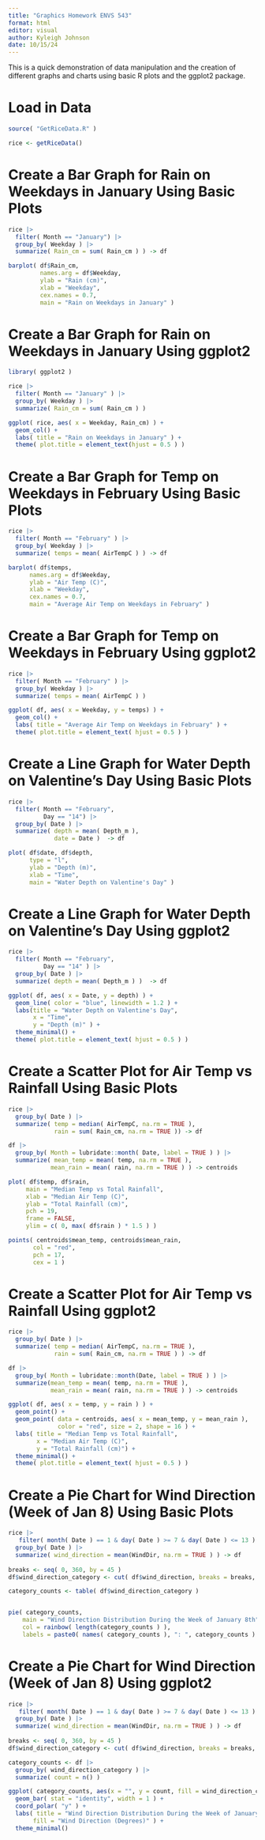 ```yaml
---
title: "Graphics Homework ENVS 543"
format: html
editor: visual
author: Kyleigh Johnson
date: 10/15/24
---
```


This is a quick demonstration of data manipulation and the creation of different graphs and charts using basic R plots and the ggplot2 package.

# Load in Data

```r
source( "GetRiceData.R" )

rice <- getRiceData()
```

# Create a Bar Graph for Rain on Weekdays in January Using Basic Plots

```r

rice |>
  filter( Month == "January") |>
  group_by( Weekday ) |>
  summarize( Rain_cm = sum( Rain_cm ) ) -> df

barplot( df$Rain_cm,
         names.arg = df$Weekday,
         ylab = "Rain (cm)",
         xlab = "Weekday",
         cex.names = 0.7,
         main = "Rain on Weekdays in January" )

```

# Create a Bar Graph for Rain on Weekdays in January Using ggplot2

```r
library( ggplot2 )

rice |>
  filter( Month == "January" ) |>
  group_by( Weekday ) |>
  summarize( Rain_cm = sum( Rain_cm ) )

ggplot( rice, aes( x = Weekday, Rain_cm) ) + 
  geom_col() +
  labs( title = "Rain on Weekdays in January" ) +
  theme( plot.title = element_text(hjust = 0.5 ) )

```

# Create a Bar Graph for Temp on Weekdays in February Using Basic Plots

```r

rice |>
  filter( Month == "February" ) |>
  group_by( Weekday ) |>
  summarize( temps = mean( AirTempC ) ) -> df

barplot( df$temps,
      names.arg = df$Weekday,
      ylab = "Air Temp (C)",
      xlab = "Weekday",
      cex.names = 0.7,
      main = "Average Air Temp on Weekdays in February" )

```

# Create a Bar Graph for Temp on Weekdays in February Using ggplot2

```r
rice |>
  filter( Month == "February" ) |>
  group_by( Weekday ) |>
  summarize( temps = mean( AirTempC ) )

ggplot( df, aes( x = Weekday, y = temps) ) + 
  geom_col() +
  labs( title = "Average Air Temp on Weekdays in February" ) +
  theme( plot.title = element_text( hjust = 0.5 ) )

```

# Create a Line Graph for Water Depth on Valentine's Day Using Basic Plots

```r
rice |>
  filter( Month == "February",
          Day == "14") |>
  group_by( Date ) |>
  summarize( depth = mean( Depth_m ),
             date = Date )  -> df

plot( df$date, df$depth,
      type = "l",
      ylab = "Depth (m)",
      xlab = "Time",
      main = "Water Depth on Valentine's Day" )

```

# Create a Line Graph for Water Depth on Valentine's Day Using ggplot2

```r
rice |>
  filter( Month == "February",
          Day == "14" ) |>
  group_by( Date ) |>
  summarize( depth = mean( Depth_m ) )  -> df

ggplot( df, aes( x = Date, y = depth) ) + 
  geom_line( color = "blue", linewidth = 1.2 ) +         
  labs(title = "Water Depth on Valentine's Day",    
       x = "Time",                                
       y = "Depth (m)" ) +                        
  theme_minimal() +
  theme( plot.title = element_text( hjust = 0.5 ) )
```

# Create a Scatter Plot for Air Temp vs Rainfall Using Basic Plots

```r
rice |>
  group_by( Date ) |>
  summarize( temp = median( AirTempC, na.rm = TRUE ),
             rain = sum( Rain_cm, na.rm = TRUE )) -> df

df |>
  group_by( Month = lubridate::month( Date, label = TRUE ) ) |>
  summarize( mean_temp = mean( temp, na.rm = TRUE ),
            mean_rain = mean( rain, na.rm = TRUE ) ) -> centroids

plot( df$temp, df$rain, 
     main = "Median Temp vs Total Rainfall",
     xlab = "Median Air Temp (C)",
     ylab = "Total Rainfall (cm)",
     pch = 19,
     frame = FALSE,
     ylim = c( 0, max( df$rain ) * 1.5 ) )

points( centroids$mean_temp, centroids$mean_rain, 
       col = "red",                 
       pch = 17,                   
       cex = 1 )
```

# Create a Scatter Plot for Air Temp vs Rainfall Using ggplot2

```r
rice |>
  group_by( Date ) |>
  summarize( temp = median( AirTempC, na.rm = TRUE ),
             rain = sum( Rain_cm, na.rm = TRUE ) ) -> df

df |>
  group_by( Month = lubridate::month(Date, label = TRUE ) ) |>
  summarize(mean_temp = mean( temp, na.rm = TRUE ),
            mean_rain = mean( rain, na.rm = TRUE ) ) -> centroids

ggplot( df, aes( x = temp, y = rain ) ) +
  geom_point() +
  geom_point( data = centroids, aes( x = mean_temp, y = mean_rain ),
              color = "red", size = 2, shape = 16 ) +
  labs( title = "Median Temp vs Total Rainfall",
        x = "Median Air Temp (C)",
        y = "Total Rainfall (cm)") +
  theme_minimal() +
  theme( plot.title = element_text( hjust = 0.5 ) )


```

# Create a Pie Chart for Wind Direction (Week of Jan 8) Using Basic Plots

```r

rice |>
   filter( month( Date ) == 1 & day( Date ) >= 7 & day( Date ) <= 13 ) |>
  group_by( Date ) |>
  summarize( wind_direction = mean(WindDir, na.rm = TRUE ) ) -> df
  
breaks <- seq( 0, 360, by = 45 )  
df$wind_direction_category <- cut( df$wind_direction, breaks = breaks, right = FALSE )

category_counts <- table( df$wind_direction_category )


pie( category_counts, 
    main = "Wind Direction Distribution During the Week of January 8th",
    col = rainbow( length(category_counts ) ),
    labels = paste0( names( category_counts ), ": ", category_counts ) )


```

# Create a Pie Chart for Wind Direction (Week of Jan 8) Using ggplot2

```r

rice |>
   filter( month( Date ) == 1 & day( Date ) >= 7 & day( Date ) <= 13 ) |>
  group_by( Date ) |>
  summarize( wind_direction = mean(WindDir, na.rm = TRUE ) ) -> df
  
breaks <- seq( 0, 360, by = 45 )  
df$wind_direction_category <- cut( df$wind_direction, breaks = breaks, right = FALSE )

category_counts <- df |>
  group_by( wind_direction_category ) |>
  summarize( count = n() )

ggplot( category_counts, aes(x = "", y = count, fill = wind_direction_category ) ) +
  geom_bar( stat = "identity", width = 1 ) +  
  coord_polar( "y" ) + 
  labs( title = "Wind Direction Distribution During the Week of January 8th",
       fill = "Wind Direction (Degrees)" ) +  
  theme_minimal()



```

